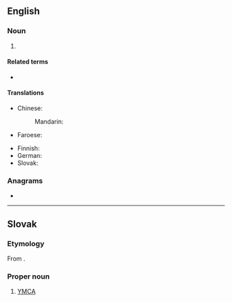 ==English==
{{wikipedia}}

===Noun===
{{en-noun}}

# {{initialism of|{{w|Young Men's Christian Association}}|lang=en}}

====Related terms====
* {{l|en|YWCA}}

====Translations====
{{trans-top|Young Men's Christian Association}}
* Chinese:
*: Mandarin: {{t|cmn|基督教青年會|tr=jīdùjiào qīngnián huì}}
* Faroese: {{t|fo|KFUM}}
{{trans-mid}}
* Finnish: {{t|fi|NMKY}} {{qualifier|Nuorten Miesten Kristillinen Yhdistys}}
* German: {{t+|de|CVJM}}
* Slovak: {{t+|sk|YMCA}}<!--moved to Slovak entry: (pronounced ''imka'')-->
{{trans-bottom}}

===Anagrams===
* {{anagrams|en|Macy|cyma}}

----

==Slovak==

===Etymology===
From {{etyl|en|sk}} {{m|en|YMCA}}.

===Proper noun===
{{sk-proper noun|g=n}}

# [[#English|YMCA]]
